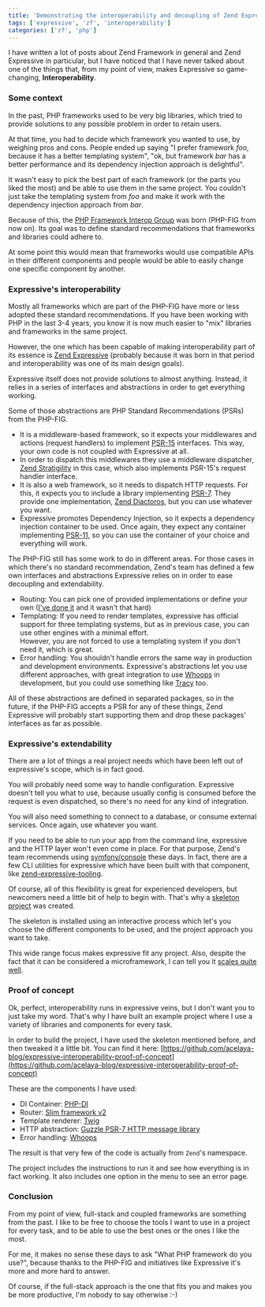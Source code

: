 ```yaml
---
title: 'Demonstrating the interoperability and decoupling of Zend Expressive'
tags: ['expressive', 'zf', 'interoperability']
categories: ['zf', 'php']
---
```


I have written a lot of posts about Zend Framework in general and Zend Expressive in particular, but I have noticed that I have never talked about one of the things that, from my point of view, makes Expressive so game-changing, **Interoperability**.

### Some context

In the past, PHP frameworks used to be very big libraries, which tried to provide solutions to any possible problem in order to retain users.

At that time, you had to decide which framework you wanted to use, by weighing pros and cons. People ended up saying "I prefer framework *foo*, because it has a better templating system", "ok, but framework *bar* has a better performance and its dependency injection approach is delightful".

It wasn't easy to pick the best part of each framework (or the parts you liked the most) and be able to use them in the same project. You couldn't just take the templating system from *foo* and make it work with the dependency injection approach from *bar*.

Because of this, the [PHP Framework Interop Group](https://www.php-fig.org/) was born (PHP-FIG from now on). Its goal was to define standard recommendations that frameworks and libraries could adhere to.

At some point this would mean that frameworks would use compatible APIs in their different components and people would be able to easily change one specific component by another.

### Expressive's interoperability

Mostly all frameworks which are part of the PHP-FIG have more or less adopted these standard recommendations. If you have been working with PHP in the last 3-4 years, you know it is now much easier to "mix" libraries and frameworks in the same project.

However, the one which has been capable of making interoperability part of its essence is [Zend Expressive](https://docs.zendframework.com/zend-expressive/) (probably because it was born in that period and interoperability was one of its main design goals).

Expressive itself does not provide solutions to almost anything. Instead, it relies in a series of interfaces and abstractions in order to get everything working.

Some of those abstractions are PHP Standard Recommendations (PSRs) from the PHP-FIG.

* It is a middleware-based framework, so it expects your middlewares and actions (request handlers) to implement [PSR-15](https://www.php-fig.org/psr/psr-15/) interfaces. This way, your own code is not coupled with Expressive at all.
* In order to dispatch this middlewares they use a middleware dispatcher, [Zend Stratigility](https://docs.zendframework.com/zend-stratigility/) in this case, which also implements PSR-15's request handler interface.
* It is also a web framework, so it needs to dispatch HTTP requests. For this, it expects you to include a library implementing [PSR-7](https://www.php-fig.org/psr/psr-7/). They provide one implementation, [Zend Diactoros](https://docs.zendframework.com/zend-diactoros/), but you can use whatever you want.
* Expressive promotes Dependency Injection, so it expects a dependency injection container to be used. Once again, they expect any container implementing [PSR-11](https://www.php-fig.org/psr/psr-11/), so you can use the container of your choice and everything will work.

The PHP-FIG still has some work to do in different areas. For those cases in which there's no standard recommendation, Zend's team has defined a few own interfaces and abstractions Expressive relies on in order to ease decoupling and extendability.

* Routing: You can pick one of provided implementations or define your own ([I've done it](https://github.com/acelaya/expressive-slim-router) and it wasn't that hard)
* Templating: If you need to render templates, expressive has official support for three templating systems, but as in previous case, you can use other engines with a minimal effort.<br />
However, you are not forced to use a templating system if you don't need it, which is great.
* Error handling: You shouldn't handle errors the same way in production and development environments. Expressive's abstractions let you use different approaches, with great integration to use [Whoops](http://filp.github.io/whoops/) in development, but you could use something like [Tracy](https://tracy.nette.org/en/) too.

All of these abstractions are defined in separated packages, so in the future, if the PHP-FIG accepts a PSR for any of these things, Zend Expressive will probably start supporting them and drop these packages' interfaces as far as possible.

### Expressive's extendability

There are a lot of things a real project needs which have been left out of expressive's scope, which is in fact good.

You will probably need some way to handle configuration. Expressive doesn't tell you what to use, because usually config is consumed before the request is even dispatched, so there's no need for any kind of integration.

You will also need something to connect to a database, or consume external services. Once again, use whatever you want.

If you need to be able to run your app from the command line, expressive and the HTTP layer won't even come in place. For that purpose, Zend's team recommends using [symfony/console](http://symfony.com/doc/current/components/console.html) these days. In fact, there are a few CLI utilities for expressive which have been built with that component, like [zend-expressive-tooling](https://github.com/zendframework/zend-expressive-tooling).

Of course, all of this flexibility is great for experienced developers, but newcomers need a little bit of help to begin with. That's why a [skeleton project](https://github.com/zendframework/zend-expressive-skeleton) was created.

The skeleton is installed using an interactive process which let's you choose the different components to be used, and the project approach you want to take.

This wide range focus makes expressive fit any project. Also, despite the fact that it can be considered a microframework, I can tell you it [scales quite well](/2016/07/21/project-scalability-with-zend-expressive/).

### Proof of concept

Ok, perfect, interoperability runs in expressive veins, but I don't want you to just take my word. That's why I have built an example project where I use a variety of libraries and components for every task.

In order to build the project, I have used the skeleton mentioned before, and then tweaked it a little bit. You can find it here: [https://github.com/acelaya-blog/expressive-interoperability-proof-of-concept](https://github.com/acelaya-blog/expressive-interoperability-proof-of-concept) 

These are the components I have used:

* DI Container: [PHP-DI](http://php-di.org/)
* Router: [Slim framework v2](https://github.com/acelaya/expressive-slim-router)
* Template renderer: [Twig](https://twig.symfony.com/)
* HTTP abstraction: [Guzzle PSR-7 HTTP message library](https://github.com/guzzle/psr7)
* Error handling: [Whoops](http://filp.github.io/whoops/)

The result is that very few of the code is actually from `Zend`'s namespace.

The project includes the instructions to run it and see how everything is in fact working. It also includes one option in the menu to see an error page.

### Conclusion

From my point of view, full-stack and coupled frameworks are something from the past. I like to be free to choose the tools I want to use in a project for every task, and to be able to use the best ones or the ones I like the most.

For me, it makes no sense these days to ask "What PHP framework do you use?", because thanks to the PHP-FIG and initiatives like Expressive it's more and more hard to answer.

Of course, if the full-stack approach is the one that fits you and makes you be more productive, I'm nobody to say otherwise :-)
